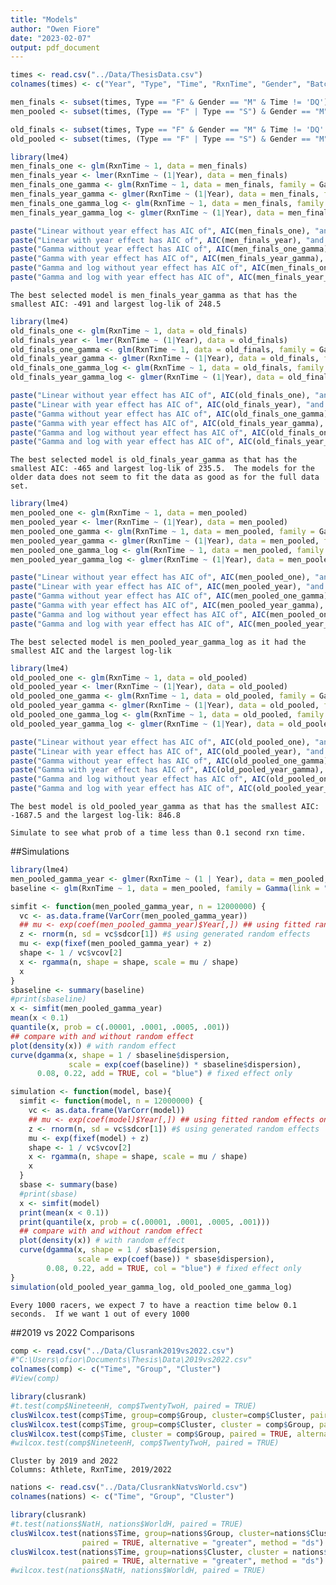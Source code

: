 ```yaml
---
title: "Models"
author: "Owen Fiore"
date: "2023-02-07"
output: pdf_document
---
```


```r
times <- read.csv("../Data/ThesisData.csv")
colnames(times) <- c("Year", "Type", "Time", "RxnTime", "Gender", "Batch")
```

```r
men_finals <- subset(times, Type == "F" & Gender == "M" & Time != 'DQ') # & Year < 2022)
men_pooled <- subset(times, (Type == "F" | Type == "S") & Gender == "M" & Time != 'DQ')
```

```r
old_finals <- subset(times, Type == "F" & Gender == "M" & Time != 'DQ' & Year < 2022)
old_pooled <- subset(times, (Type == "F" | Type == "S") & Gender == "M" & Time != 'DQ' & Year < 2022)
```

```r
library(lme4)
men_finals_one <- glm(RxnTime ~ 1, data = men_finals)
men_finals_year <- lmer(RxnTime ~ (1|Year), data = men_finals)
men_finals_one_gamma <- glm(RxnTime ~ 1, data = men_finals, family = Gamma)
men_finals_year_gamma <- glmer(RxnTime ~ (1|Year), data = men_finals, family = Gamma)
men_finals_one_gamma_log <- glm(RxnTime ~ 1, data = men_finals, family = Gamma(link = "log"))
men_finals_year_gamma_log <- glmer(RxnTime ~ (1|Year), data = men_finals, family = Gamma(link = "log"))

paste("Linear without year effect has AIC of", AIC(men_finals_one), "and log-lik of", logLik(men_finals_one))
paste("Linear with year effect has AIC of", AIC(men_finals_year), "and log-lik of", logLik(men_finals_year))
paste("Gamma without year effect has AIC of", AIC(men_finals_one_gamma), "and log-lik of", logLik(men_finals_one_gamma))
paste("Gamma with year effect has AIC of", AIC(men_finals_year_gamma), "and log-lik of", logLik(men_finals_year_gamma))
paste("Gamma and log without year effect has AIC of", AIC(men_finals_one_gamma_log), "and log-lik of", logLik(men_finals_one_gamma_log))
paste("Gamma and log with year effect has AIC of", AIC(men_finals_year_gamma_log), "and log-lik of", logLik(men_finals_year_gamma_log))
```
```{}
The best selected model is men_finals_year_gamma as that has the smallest AIC: -491 and largest log-lik of 248.5
```


```r
library(lme4)
old_finals_one <- glm(RxnTime ~ 1, data = old_finals)
old_finals_year <- lmer(RxnTime ~ (1|Year), data = old_finals)
old_finals_one_gamma <- glm(RxnTime ~ 1, data = old_finals, family = Gamma)
old_finals_year_gamma <- glmer(RxnTime ~ (1|Year), data = old_finals, family = Gamma)
old_finals_one_gamma_log <- glm(RxnTime ~ 1, data = old_finals, family = Gamma(link = "log"))
old_finals_year_gamma_log <- glmer(RxnTime ~ (1|Year), data = old_finals, family = Gamma(link = "log"))

paste("Linear without year effect has AIC of", AIC(old_finals_one), "and log-lik of", logLik(old_finals_one))
paste("Linear with year effect has AIC of", AIC(old_finals_year), "and log-lik of", logLik(old_finals_year))
paste("Gamma without year effect has AIC of", AIC(old_finals_one_gamma), "and log-lik of", logLik(old_finals_one_gamma))
paste("Gamma with year effect has AIC of", AIC(old_finals_year_gamma), "and log-lik of", logLik(old_finals_year_gamma))
paste("Gamma and log without year effect has AIC of", AIC(old_finals_one_gamma_log), "and log-lik of", logLik(old_finals_one_gamma_log))
paste("Gamma and log with year effect has AIC of", AIC(old_finals_year_gamma_log), "and log-lik of", logLik(old_finals_year_gamma_log))
```
```{}
The best selected model is old_finals_year_gamma as that has the smallest AIC: -465 and largest log-lik of 235.5.  The models for the older data does not seem to fit the data as good as for the full data set.
```

```r
library(lme4)
men_pooled_one <- glm(RxnTime ~ 1, data = men_pooled)
men_pooled_year <- lmer(RxnTime ~ (1|Year), data = men_pooled)
men_pooled_one_gamma <- glm(RxnTime ~ 1, data = men_pooled, family = Gamma)
men_pooled_year_gamma <- glmer(RxnTime ~ (1|Year), data = men_pooled, family = Gamma)
men_pooled_one_gamma_log <- glm(RxnTime ~ 1, data = men_pooled, family = Gamma(link = "log"))
men_pooled_year_gamma_log <- glmer(RxnTime ~ (1|Year), data = men_pooled, family = Gamma(link = "log"))

paste("Linear without year effect has AIC of", AIC(men_pooled_one), "and log-lik of", logLik(men_pooled_one))
paste("Linear with year effect has AIC of", AIC(men_pooled_year), "and log-lik of", logLik(men_pooled_year))
paste("Gamma without year effect has AIC of", AIC(men_pooled_one_gamma), "and log-lik of", logLik(men_pooled_one_gamma))
paste("Gamma with year effect has AIC of", AIC(men_pooled_year_gamma), "and log-lik of", logLik(men_pooled_year_gamma))
paste("Gamma and log without year effect has AIC of", AIC(men_pooled_one_gamma_log), "and log-lik of", logLik(men_pooled_one_gamma_log))
paste("Gamma and log with year effect has AIC of", AIC(men_pooled_year_gamma_log), "and log-lik of", logLik(men_pooled_year_gamma_log))
```
```{}
The best selected model is men_pooled_year_gamma_log as it had the smallest AIC and the largest log-lik
```

```r
library(lme4)
old_pooled_one <- glm(RxnTime ~ 1, data = old_pooled)
old_pooled_year <- lmer(RxnTime ~ (1|Year), data = old_pooled)
old_pooled_one_gamma <- glm(RxnTime ~ 1, data = old_pooled, family = Gamma)
old_pooled_year_gamma <- glmer(RxnTime ~ (1|Year), data = old_pooled, family = Gamma)
old_pooled_one_gamma_log <- glm(RxnTime ~ 1, data = old_pooled, family = Gamma(link = "log"))
old_pooled_year_gamma_log <- glmer(RxnTime ~ (1|Year), data = old_pooled, family = Gamma(link = "log"))

paste("Linear without year effect has AIC of", AIC(old_pooled_one), "and log-lik of", logLik(old_pooled_one))
paste("Linear with year effect has AIC of", AIC(old_pooled_year), "and log-lik of", logLik(old_pooled_year))
paste("Gamma without year effect has AIC of", AIC(old_pooled_one_gamma), "and log-lik of", logLik(old_pooled_one_gamma))
paste("Gamma with year effect has AIC of", AIC(old_pooled_year_gamma), "and log-lik of", logLik(old_pooled_year_gamma))
paste("Gamma and log without year effect has AIC of", AIC(old_pooled_one_gamma_log), "and log-lik of", logLik(old_pooled_one_gamma_log))
paste("Gamma and log with year effect has AIC of", AIC(old_pooled_year_gamma_log), "and log-lik of", logLik(old_pooled_year_gamma_log))
```
```{}
The best model is old_pooled_year_gamma as that has the smallest AIC: -1687.5 and the largest log-lik: 846.8
```





```{}
Simulate to see what prob of a time less than 0.1 second rxn time.
```


##Simulations


```r
library(lme4)
men_pooled_gamma_year <- glmer(RxnTime ~ (1 | Year), data = men_pooled, family = Gamma(link = "log"))
baseline <- glm(RxnTime ~ 1, data = men_pooled, family = Gamma(link = "log"))

simfit <- function(men_pooled_gamma_year, n = 12000000) {
  vc <- as.data.frame(VarCorr(men_pooled_gamma_year))
  ## mu <- exp(coef(men_pooled_gamma_year)$Year[,]) ## using fitted random effects only
  z <- rnorm(n, sd = vc$sdcor[1]) #$ using generated random effects
  mu <- exp(fixef(men_pooled_gamma_year) + z)
  shape <- 1 / vc$vcov[2]
  x <- rgamma(n, shape = shape, scale = mu / shape)
  x
}
sbaseline <- summary(baseline)
#print(sbaseline)
x <- simfit(men_pooled_gamma_year)
mean(x < 0.1)
quantile(x, prob = c(.00001, .0001, .0005, .001))
## compare with and without random effect
plot(density(x)) # with random effect
curve(dgamma(x, shape = 1 / sbaseline$dispersion,
             scale = exp(coef(baseline)) * sbaseline$dispersion),
      0.08, 0.22, add = TRUE, col = "blue") # fixed effect only
```

```r
simulation <- function(model, base){
  simfit <- function(model, n = 12000000) {
    vc <- as.data.frame(VarCorr(model))
    ## mu <- exp(coef(model)$Year[,]) ## using fitted random effects only
    z <- rnorm(n, sd = vc$sdcor[1]) #$ using generated random effects
    mu <- exp(fixef(model) + z)
    shape <- 1 / vc$vcov[2]
    x <- rgamma(n, shape = shape, scale = mu / shape)
    x
  }
  sbase <- summary(base)
  #print(sbase)
  x <- simfit(model)
  print(mean(x < 0.1))
  print(quantile(x, prob = c(.00001, .0001, .0005, .001)))
  ## compare with and without random effect
  plot(density(x)) # with random effect
  curve(dgamma(x, shape = 1 / sbase$dispersion, 
               scale = exp(coef(base)) * sbase$dispersion), 
        0.08, 0.22, add = TRUE, col = "blue") # fixed effect only
}
simulation(old_pooled_year_gamma_log, old_pooled_one_gamma_log)
```


```{}
Every 1000 racers, we expect 7 to have a reaction time below 0.1 seconds.  If we want 1 out of every 1000
```


##2019 vs 2022 Comparisons
```r
comp <- read.csv("../Data/Clusrank2019vs2022.csv")
#"C:\Users\ofior\Documents\Thesis\Data\2019vs2022.csv"
colnames(comp) <- c("Time", "Group", "Cluster")
#View(comp)
```

```r
library(clusrank)
#t.test(comp$NineteenH, comp$TwentyTwoH, paired = TRUE)
clusWilcox.test(comp$Time, group=comp$Group, cluster=comp$Cluster, paired = TRUE, alternative = "greater", method = "ds")
clusWilcox.test(comp$Time, group=comp$Cluster, cluster = comp$Group, paired = TRUE, alternative = "greater", method = "rgl")
clusWilcox.test(comp$Time, cluster = comp$Group, paired = TRUE, alternative = "greater", method = "ds")
#wilcox.test(comp$NineteenH, comp$TwentyTwoH, paired = TRUE)
```


```{}
Cluster by 2019 and 2022
Columns: Athlete, RxnTime, 2019/2022
```




```r
nations <- read.csv("../Data/ClusrankNatvsWorld.csv")
colnames(nations) <- c("Time", "Group", "Cluster")
```

```r
library(clusrank)
#t.test(nations$NatH, nations$WorldH, paired = TRUE)
clusWilcox.test(nations$Time, group=nations$Group, cluster=nations$Cluster,
                paired = TRUE, alternative = "greater", method = "ds")
clusWilcox.test(nations$Time, group=nations$Cluster, cluster = nations$Group, 
                paired = TRUE, alternative = "greater", method = "ds")
#wilcox.test(nations$NatH, nations$WorldH, paired = TRUE)
```


